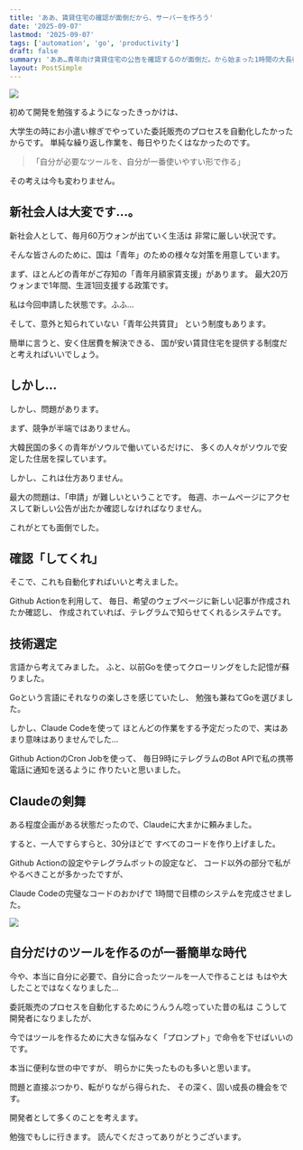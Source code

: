 ```yaml
---
title: 'ああ、賃貸住宅の確認が面倒だから、サーバーを作ろう'
date: '2025-09-07'
lastmod: '2025-09-07'
tags: ['automation', 'go', 'productivity']
draft: false
summary: 'ああ…青年向け賃貸住宅の公告を確認するのが面倒だ。から始まった1時間の大長征…'
layout: PostSimple
---
```


![](/static/images/ddal-ggak/2.png)

初めて開発を勉強するようになったきっかけは、

大学生の時にお小遣い稼ぎでやっていた委託販売のプロセスを自動化したかったからです。
単純な繰り返し作業を、毎日やりたくはなかったのです。

> 「自分が必要なツールを、自分が一番使いやすい形で作る」

その考えは今も変わりません。

## 新社会人は大変です…。

新社会人として、毎月60万ウォンが出ていく生活は
非常に厳しい状況です。

そんな皆さんのために、国は「青年」のための様々な対策を用意しています。

まず、ほとんどの青年がご存知の「青年月額家賃支援」があります。
最大20万ウォンまで1年間、生涯1回支援する政策です。

私は今回申請した状態です。ふふ…

そして、意外と知られていない「青年公共賃貸」
という制度もあります。

簡単に言うと、安く住居費を解決できる、
国が安い賃貸住宅を提供する制度だと考えればいいでしょう。

## しかし…

しかし、問題があります。

まず、競争が半端ではありません。

大韓民国の多くの青年がソウルで働いているだけに、
多くの人々がソウルで安定した住居を探しています。

しかし、これは仕方ありません。

最大の問題は、「申請」が難しいということです。
毎週、ホームページにアクセスして新しい公告が出たか確認しなければなりません。

これがとても面倒でした。

## 確認「してくれ」

そこで、これも自動化すればいいと考えました。

Github Actionを利用して、
毎日、希望のウェブページに新しい記事が作成されたか確認し、
作成されていれば、テレグラムで知らせてくれるシステムです。

## 技術選定

言語から考えてみました。
ふと、以前Goを使ってクローリングをした記憶が蘇りました。

Goという言語にそれなりの楽しさを感じていたし、
勉強も兼ねてGoを選びました。

しかし、Claude Codeを使って
ほとんどの作業をする予定だったので、実はあまり意味はありませんでした…

Github ActionのCron Jobを使って、
毎日9時にテレグラムのBot APIで私の携帯電話に通知を送るように
作りたいと思いました。

## Claudeの剣舞

ある程度企画がある状態だったので、Claudeに大まかに頼みました。

すると、一人ですらすらと、30分ほどで
すべてのコードを作り上げました。

Github Actionの設定やテレグラムボットの設定など、
コード以外の部分で私がやるべきことが多かったですが、

Claude Codeの完璧なコードのおかげで
1時間で目標のシステムを完成させました。

![](/static/images/ddal-ggak/1.png)

## 自分だけのツールを作るのが一番簡単な時代

今や、本当に自分に必要で、自分に合ったツールを一人で作ることは
もはや大したことではなくなりました…

委託販売のプロセスを自動化するためにうんうん唸っていた昔の私は
こうして開発者になりましたが、

今ではツールを作るために大きな悩みなく「プロンプト」で命令を下せばいいのです。

本当に便利な世の中ですが、
明らかに失ったものも多いと思います。

問題と直接ぶつかり、転がりながら得られた、
その深く、固い成長の機会をです。

開発者として多くのことを考えます。

勉強でもしに行きます。
読んでくださってありがとうございます。
